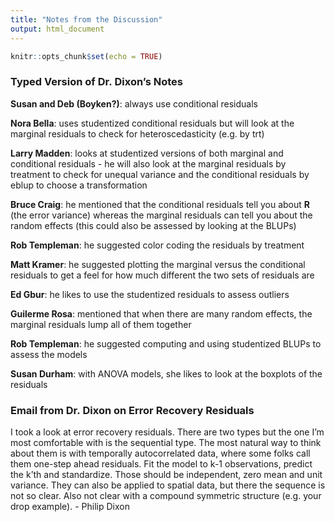 ```yaml
---
title: "Notes from the Discussion"
output: html_document
---
```


```r
knitr::opts_chunk$set(echo = TRUE)
```

### Typed Version of Dr. Dixon's Notes

**Susan and Deb (Boyken?)**: always use conditional residuals

**Nora Bella**: uses studentized conditional residuals but will look at the marginal residuals to check for heteroscedasticity (e.g. by trt)

**Larry Madden**: looks at studentized versions of both marginal and conditional residuals - he will also look at the marginal residuals by treatment to check for unequal variance and the conditional residuals by eblup to choose a transformation

**Bruce Craig**: he mentioned that the conditional residuals tell you about $\textbf{R}$ (the error variance) whereas the marginal residuals can tell you about the random effects (this could also be assessed by looking at the BLUPs)

**Rob Templeman**: he suggested color coding the residuals by treatment

**Matt Kramer**: he suggested plotting the marginal versus the conditional residuals to get a feel for how much different the two sets of residuals are

**Ed Gbur**: he likes to use the studentized residuals to assess outliers

**Guilerme Rosa**: mentioned that when there are many random effects, the marginal residuals lump all of them together

**Rob Templeman**: he suggested computing and using studentized BLUPs to assess the models

**Susan Durham**: with ANOVA models, she likes to look at the boxplots of the residuals


### Email from Dr. Dixon on Error Recovery Residuals

I took a look at error recovery residuals.  There are two types but the one I’m most comfortable with is the sequential type.  The most natural way to think about them is with temporally autocorrelated data, where some folks call them one-step ahead residuals.  Fit the model to k-1 observations, predict the k’th and standardize.  Those should be independent, zero mean and unit variance.  They can also be applied to spatial data, but there the sequence is not so clear.  Also not clear with a compound symmetric structure (e.g. your drop example).  - Philip Dixon